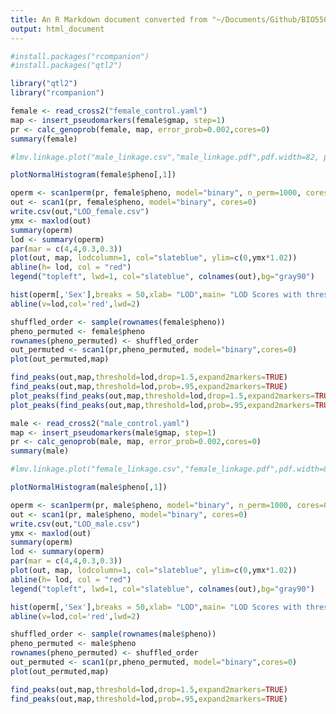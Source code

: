 ```yaml
---
title: An R Markdown document converted from "~/Documents/Github/BIO550-640/QTL_Sex.ipynb"
output: html_document
---
```


```r
#install.packages("rcompanion")
#install.packages("qtl2")
```

```r
library("qtl2")
library("rcompanion")
```

```r
female <- read_cross2("female_control.yaml")
map <- insert_pseudomarkers(female$gmap, step=1)
pr <- calc_genoprob(female, map, error_prob=0.002,cores=0)
summary(female)
```

```r
#lmv.linkage.plot("male_linkage.csv","male_linkage.pdf",pdf.width=82, pdf.height=19)
```

```r
plotNormalHistogram(female$pheno[,1])
```

```r
operm <- scan1perm(pr, female$pheno, model="binary", n_perm=1000, cores=0)
out <- scan1(pr, female$pheno, model="binary", cores=0)
write.csv(out,"LOD_female.csv")
ymx <- maxlod(out)
summary(operm)
lod <- summary(operm)
par(mar = c(4,4,0.3,0.3))
plot(out, map, lodcolumn=1, col="slateblue", ylim=c(0,ymx*1.02))
abline(h= lod, col = "red")
legend("topleft", lwd=1, col="slateblue", colnames(out),bg="gray90")
```

```r
hist(operm[,'Sex'],breaks = 50,xlab= "LOD",main= "LOD Scores with threshold in red")
abline(v=lod,col='red',lwd=2)
```

```r
shuffled_order <- sample(rownames(female$pheno))
pheno_permuted <- female$pheno
rownames(pheno_permuted) <- shuffled_order
out_permuted <- scan1(pr,pheno_permuted, model="binary",cores=0)
plot(out_permuted,map)
```

```r
find_peaks(out,map,threshold=lod,drop=1.5,expand2markers=TRUE)
find_peaks(out,map,threshold=lod,prob=.95,expand2markers=TRUE)
plot_peaks(find_peaks(out,map,threshold=lod,drop=1.5,expand2markers=TRUE),map)
plot_peaks(find_peaks(out,map,threshold=lod,prob=.95,expand2markers=TRUE),map)
```

```r
male <- read_cross2("male_control.yaml")
map <- insert_pseudomarkers(male$gmap, step=1)
pr <- calc_genoprob(male, map, error_prob=0.002,cores=0)
summary(male)
```

```r
#lmv.linkage.plot("female_linkage.csv","female_linkage.pdf",pdf.width=82, pdf.height=19)
```

```r
plotNormalHistogram(male$pheno[,1])
```

```r
operm <- scan1perm(pr, male$pheno, model="binary", n_perm=1000, cores=0)
out <- scan1(pr, male$pheno, model="binary", cores=0)
write.csv(out,"LOD_male.csv")
ymx <- maxlod(out)
summary(operm)
lod <- summary(operm)
par(mar = c(4,4,0.3,0.3))
plot(out, map, lodcolumn=1, col="slateblue", ylim=c(0,ymx*1.02))
abline(h= lod, col = "red")
legend("topleft", lwd=1, col="slateblue", colnames(out),bg="gray90")
```

```r
hist(operm[,'Sex'],breaks = 50,xlab= "LOD",main= "LOD Scores with threshold in red")
abline(v=lod,col='red',lwd=2)
```

```r
shuffled_order <- sample(rownames(male$pheno))
pheno_permuted <- male$pheno
rownames(pheno_permuted) <- shuffled_order
out_permuted <- scan1(pr,pheno_permuted, model="binary",cores=0)
plot(out_permuted,map)
```

```r
find_peaks(out,map,threshold=lod,drop=1.5,expand2markers=TRUE)
find_peaks(out,map,threshold=lod,prob=.95,expand2markers=TRUE)
```

